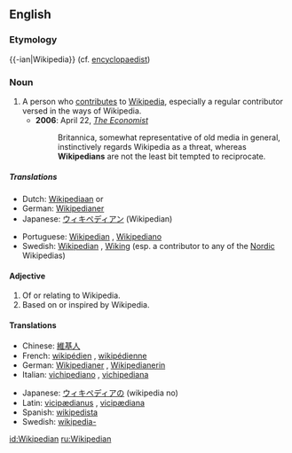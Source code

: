==English==

===Etymology===
{{-ian|Wikipedia}} (cf. [[encyclopaedist]])

===Noun===
{{wikipedia}}
{{en-noun}}

# A person who [[contribute]]s to [[Wikipedia]], especially a regular contributor versed in the ways of Wikipedia.
#*'''2006''': April 22, ''[[w:The Economist|The Economist]]''
#*:Britannica, somewhat representative of old media in general, instinctively regards Wikipedia as a threat, whereas '''Wikipedians''' are not the least bit tempted to reciprocate.

=====Translations=====
{{trans-top|a person who uses, edits, or contributes to Wikipedia}}
*Dutch: [[Wikipediaan]] {{m}} or {{f}}
*German: [[Wikipedianer]]
*Japanese: [[ウィキペディアン]] (Wikipedian)
{{trans-mid}}
*Portuguese: [[#Portuguese|Wikipedian]] {{c}}, [[Wikipediano]]
*Swedish: [[#Swedish|Wikipedian]] {{c}}, [[Wiking]] {{c}} (esp. a contributor to any of the [[Nordic]] Wikipedias)
{{trans-bottom}}

====Adjective====
{{en-adj|-}}

# Of or relating to Wikipedia.
# Based on or inspired by Wikipedia.

====Translations====
{{top}}
*Chinese: [[維基人]]
*French: [[wikipédien]] {{m}}, [[wikipédienne]] {{f}}
*German: [[Wikipedianer]] {{m}}, [[Wikipedianerin]] {{f}}
*Italian: [[vichipediano]] {{m}}, [[vichipediana]] {{f}}
{{mid}}
*Japanese: [[ウィキペディア]]の (wikipedia no)
*Latin: [[vicipædianus]] {{m}}, [[vicipædiana]] {{f}}
*Spanish: [[wikipedista]]
*Swedish: [[wikipedia-]]
{{bottom}}

[[id:Wikipedian]]
[[ru:Wikipedian]]